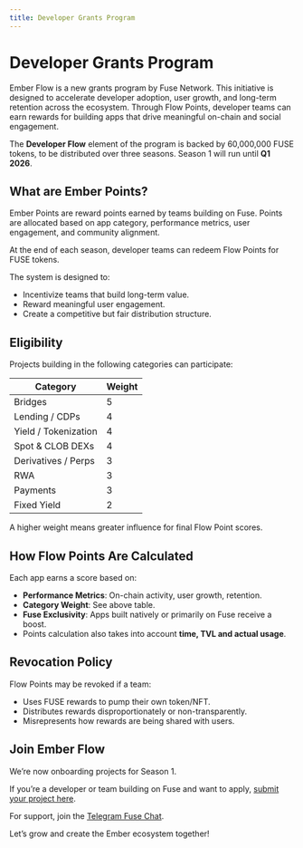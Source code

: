 ```yaml
---
title: Developer Grants Program
---
```


# Developer Grants Program

Ember Flow is a new grants program by Fuse Network. This initiative is designed to accelerate developer adoption, user growth, and long-term retention across the ecosystem. Through Flow Points, developer teams can earn rewards for building apps that drive meaningful on-chain and social engagement.

The **Developer Flow** element of the program is backed by 60,000,000 FUSE tokens, to be distributed over three seasons. Season 1 will run until **Q1 2026**.

## What are Ember Points?

Ember Points are reward points earned by teams building on Fuse. Points are allocated based on app category, performance metrics, user engagement, and community alignment.

At the end of each season, developer teams can redeem Flow Points for FUSE tokens. 

The system is designed to:

* Incentivize teams that build long-term value.
* Reward meaningful user engagement.
* Create a competitive but fair distribution structure.

## Eligibility 

Projects building in the following categories can participate:

| Category             | Weight |
| -------------------- | ------ |
| Bridges              | 5      |
| Lending / CDPs       | 4      |
| Yield / Tokenization | 4      |
| Spot & CLOB DEXs     | 4      |
| Derivatives / Perps  | 3      |
| RWA                  | 3      |
| Payments             | 3      |
| Fixed Yield          | 2      |

A higher weight means greater influence for final Flow Point scores.

## How Flow Points Are Calculated

Each app earns a score based on:

* **Performance Metrics**: On-chain activity, user growth, retention.
* **Category Weight**: See above table.
* **Fuse Exclusivity**: Apps built natively or primarily on Fuse receive a boost.
* Points calculation also takes into account **time, TVL and actual usage**.

## Revocation Policy

Flow Points may be revoked if a team:

* Uses FUSE rewards to pump their own token/NFT.
* Distributes rewards disproportionately or non-transparently.
* Misrepresents how rewards are being shared with users.

## Join Ember Flow

We’re now onboarding projects for Season 1.

If you’re a developer or team building on Fuse and want to apply, [submit your project here](https://docs.google.com/forms/d/1d0wnN47fF2kfbo0YCYd9CVwiugrM8ho2jTU1B4kBRqw/edit).

For support, join the [Telegram Fuse Chat](https://t.me/fuseio).

Let’s grow and create the Ember ecosystem together!
